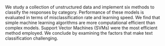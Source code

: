 We study a collection of unstructured data and implement six methods to classify the responses by category. Performance of these models is evaluated in terms of misclassification rate and learning speed. We find that simple machine learning algorithms are more computational efficient than complex models. Support Vector Machines (SVMs) were the most efficient method employed. We conclude by examining the factors that make text classification challenging.